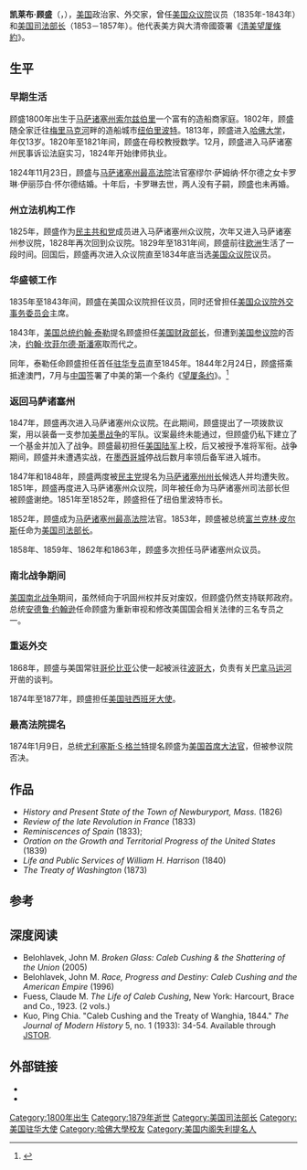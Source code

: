 {{Infobox US Cabinet official
| name=凯莱布·顾盛<br/>Caleb Cushing
| image=Caleb Cushing (cropped).jpg
| image_width=220px
| order=24
| title=[[美国司法部长|美国司法部长]]
| term_start= 1853年3月7日
| term_end= 1857年3月4日
| predecessor=[[约翰·J·克里滕登|约翰·J·克里滕登]]
| successor=[[杰里迈亚·S·布莱克|杰里迈亚·S·布莱克]]
| birth_date={{birth date|1800|1|17|mf=y}}
| birth_place= [[马萨诸塞州|马萨诸塞州]][[索尔兹伯里_(马萨诸塞州)|索尔兹伯里]]
| death_date={{death date and age|1879|1|2|1800|1|17}}
| death_place= 马萨诸塞州[[纽伯里波特_(马萨诸塞州)|纽伯里波特]]
| party=[[国民共和党|国民共和党]]<br/>[[美国辉格党|美国辉格党]]<br/>[[美国民主党|美国民主党]]
| spouse=卡罗琳·顾盛
| alma_mater=[[哈佛大学|哈佛大学]]
| profession=[[教师|教师]]、[[律师|律师]]、[[政治家|政治家]]
| order2=
| office2=[[马萨诸塞州|马萨诸塞州]][[美国众议院|美国众议院]]议员
| term_start2=1835年3月4日
| term_end2=1843年3月3日
| predecessor2=[[盖顿·P·奥斯古德|盖顿·P·奥斯古德]]
| successor2=[[阿莫斯·阿博特|阿莫斯·阿博特]]
}}
'''凯莱布·顾盛'''（{{lang-en|'''Caleb Cushing'''}}，{{bd|1800年|1月17日|1879年|1月2日|catIdx=Cushing, Caleb}}），[[美国|美国]]政治家、外交家，曾任[[美国众议院|美国众议院]]议员（1835年-1843年）和[[美国司法部长|美国司法部长]]（1853－1857年）。他代表美方與大清帝國簽署《[[中美望厦條約|清美望厦條約]]》。

==生平==
===早期生活===
顾盛1800年出生于[[马萨诸塞州|马萨诸塞州]][[索尔兹伯里_(马萨诸塞州)|索尔兹伯里]]一个富有的造船商家庭。1802年，顾盛随全家迁往[[梅里马克河|梅里马克河]]畔的造船城市[[纽伯里波特_(马萨诸塞州)|纽伯里波特]]。1813年，顾盛进入[[哈佛大学|哈佛大学]]，年仅13岁。1820年至1821年间，顾盛在母校教授数学。12月，顾盛进入马萨诸塞州民事诉讼法庭实习，1824年开始律师执业。

1824年11月23日，顾盛与[[马萨诸塞州最高法院|马萨诸塞州最高法院]]法官塞缪尔·萨姆纳·怀尔德之女卡罗琳·伊丽莎白·怀尔德结婚。十年后，卡罗琳去世，两人没有子嗣，顾盛也未再婚。

===州立法机构工作===
1825年，顾盛作为[[民主共和党|民主共和党]]成员进入马萨诸塞州众议院，次年又进入马萨诸塞州参议院，1828年再次回到众议院。1829年至1831年间，顾盛前往[[欧洲|欧洲]]生活了一段时间。回国后，顾盛再次进入众议院直至1834年底当选[[美国众议院|美国众议院]]议员。

===华盛顿工作===
1835年至1843年间，顾盛在美国众议院担任议员，同时还曾担任[[美国众议院外交事务委员会|美国众议院外交事务委员会]]主席。

1843年，[[美国总统|美国总统]][[约翰·泰勒|约翰·泰勒]]提名顾盛担任[[美国财政部长|美国财政部长]]，但遭到[[美国参议院|美国参议院]]的否决，[[约翰·坎菲尔德·斯潘塞|约翰·坎菲尔德·斯潘塞]]取而代之。

同年，泰勒任命顾盛担任首任[[美国驻华大使|驻华专员]]直至1845年。1844年2月24日，顾盛搭乘{{le|白蘭地號巡防艦|USS Brandywine}}抵達澳門，7月与[[中国|中国]]签署了中美的第一个条约《[[望厦条约|望厦条约]]》。<ref>{{cite book | url = https://books.google.com/books?id=DVIYDQAAQBAJ&pg=PA460 | title = The Qing Empire and the Opium War | author = Haijian Mao | publisher = Cambridge University Press | date = 2016年10月18日 | page = 460 | isbn = 9781107069879 | access-date = 2022年5月28日 | archive-date = 2022年5月28日 | archive-url = https://web.archive.org/web/20220528224659/https://books.google.com/books?id=DVIYDQAAQBAJ&pg=PA460 }}</ref>

===返回马萨诸塞州===
1847年，顾盛再次进入马萨诸塞州众议院。在此期间，顾盛提出了一项拨款议案，用以装备一支参加[[美墨战争|美墨战争]]的军队。议案最终未能通过，但顾盛仍私下建立了一个基金并加入了战争。顾盛最初担任[[美国陆军|美国陆军]]上校，后又被授予准将军衔。战争期间，顾盛并未遭遇实战，在[[墨西哥城|墨西哥城]]停战后数月率领后备军进入城市。

1847年和1848年，顾盛两度被[[民主黨_(美國)|民主党]]提名为[[马萨诸塞州州长|马萨诸塞州州长]]候选人并均遭失败。1851年，顾盛再度进入马萨诸塞州众议院，同年被任命为马萨诸塞州司法部长但被顾盛谢绝。1851年至1852年，顾盛担任了纽伯里波特市长。

1852年，顾盛成为[[马萨诸塞州最高法院|马萨诸塞州最高法院]]法官。1853年，顾盛被总统[[富兰克林·皮尔斯|富兰克林·皮尔斯]]任命为[[美国司法部长|美国司法部长]]。

1858年、1859年、1862年和1863年，顾盛多次担任马萨诸塞州众议员。

===南北战争期间===
[[美国南北战争|美国南北战争]]期间，虽然倾向于巩固州权并反对废奴，但顾盛仍然支持联邦政府。总统[[安德鲁·约翰逊|安德鲁·约翰逊]]任命顾盛为重新审视和修改美国国会相关法律的三名专员之一。

===重返外交===
1868年，顾盛与美国常驻[[哥伦比亚|哥伦比亚]]公使一起被派往[[波哥大|波哥大]]，负责有关[[巴拿马运河|巴拿马运河]]开凿的谈判。

1874年至1877年，顾盛担任[[美国驻西班牙大使|美国驻西班牙大使]]。

===最高法院提名===
1874年1月9日，总统[[尤利塞斯·S·格兰特|尤利塞斯·S·格兰特]]提名顾盛为[[美国首席大法官|美国首席大法官]]，但被参议院否决。

==作品==
* ''History and Present State of the Town of Newburyport, Mass.'' (1826)
* ''Review of the late Revolution in France'' (1833)
* ''Reminiscences of Spain'' (1833);
* ''Oration on the Growth and Territorial Progress of the United States'' (1839)
* ''Life and Public Services of William H. Harrison'' (1840)
* ''The Treaty of Washington'' (1873)

==参考==
{{reflist}}
{{CongBio|C001016}}

==深度阅读==
* Belohlavek, John M. ''Broken Glass: Caleb Cushing & the Shattering of the Union'' (2005)
* Belohlavek, John M. ''Race, Progress and Destiny: Caleb Cushing and the American Empire'' (1996)
* Fuess, Claude M. ''The Life of Caleb Cushing'', New York: Harcourt, Brace and Co., 1923. (2 vols.)
* Kuo, Ping Chia. "Caleb Cushing and the Treaty of Wanghia, 1844." ''The Journal of Modern History'' 5, no. 1 (1933): 34-54. Available through [[JSTOR|JSTOR]].

==外部链接==
*{{CongBio|C001016}}
*{{gutenberg author| id=Caleb+Cushing | name=Caleb Cushing}}

{{start box}}
{{succession box|[[约翰·J·克里滕登|约翰·J·克里滕登]]|[[杰里迈亚·S·布莱克|杰里迈亚·S·布莱克]]|[[美国司法部长|美国司法部长]]|1853年 - 1857年}}
{{end box}}

{{Franklin Pierce cabinet}}
{{US Ambassadors to China}}

{{Authority control}}
{{DEFAULTSORT: Cushing, Caleb}}
[[Category:1800年出生|Category:1800年出生]]
[[Category:1879年逝世|Category:1879年逝世]]
[[Category:美国司法部长|Category:美国司法部长]]
[[Category:美国驻华大使|Category:美国驻华大使]]
[[Category:哈佛大學校友|Category:哈佛大學校友]]
[[Category:美国内阁失利提名人|Category:美国内阁失利提名人]]